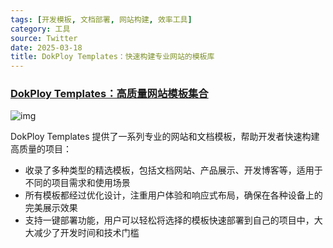 ```yaml
---
tags: [开发模板, 文档部署, 网站构建, 效率工具]
category: 工具
source: Twitter
date: 2025-03-18
title: DokPloy Templates：快速构建专业网站的模板库
---
```


### [DokPloy Templates：高质量网站模板集合](https://templates.dokploy.com/)

![img](https://img.mengpeng.tech/i/2025/03/20/67dba6e822224.webp)

DokPloy Templates 提供了一系列专业的网站和文档模板，帮助开发者快速构建高质量的项目：

- 收录了多种类型的精选模板，包括文档网站、产品展示、开发博客等，适用于不同的项目需求和使用场景
- 所有模板都经过优化设计，注重用户体验和响应式布局，确保在各种设备上的完美展示效果
- 支持一键部署功能，用户可以轻松将选择的模板快速部署到自己的项目中，大大减少了开发时间和技术门槛 